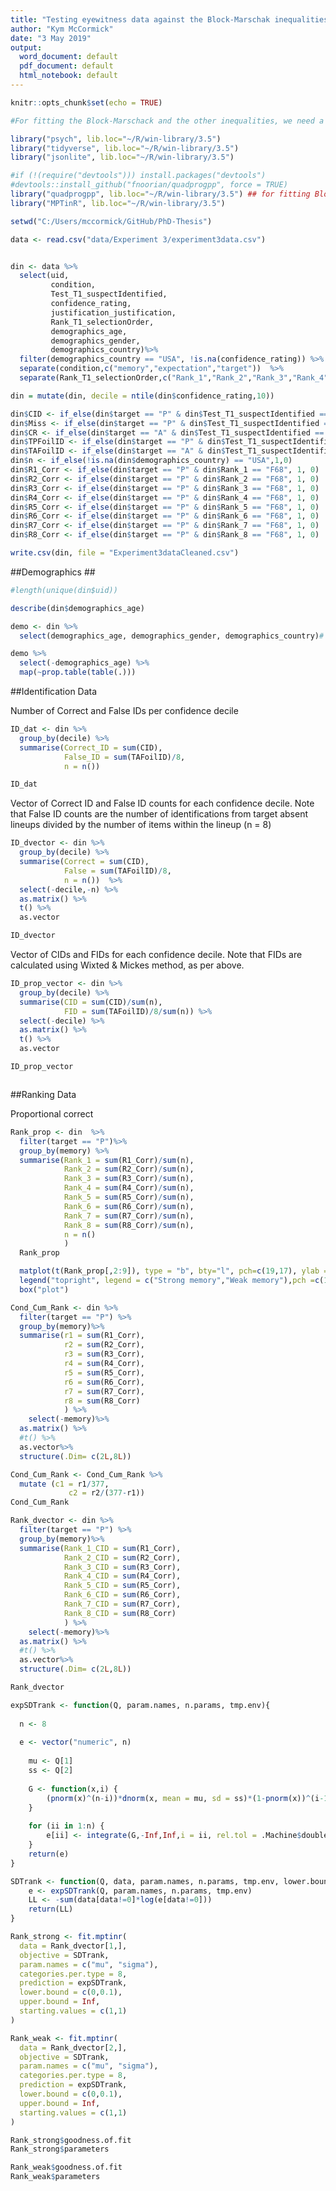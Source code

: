 ```yaml
---
title: "Testing eyewitness data against the Block-Marschak inequalities"
author: "Kym McCormick"
date: "3 May 2019"
output:
  word_document: default
  pdf_document: default
  html_notebook: default
---
```

```r

knitr::opts_chunk$set(echo = TRUE)

#For fitting the Block-Marschack and the other inequalities, we need a function that solves quadratic equations with inequality constraints. R offers several such packages, see section 'Quadratic Optimization' on: https://cran.r-project.org/view=Optimization Initially, we used the most popular package, quadprog (https://cran.r-project.org/package=quadprog) for this purpose. However, in some cases the function got stuck. Consequently, we tried other packages. Frr example, we observed good, albeit slow, results with Dykstra (https://cran.r-project.org/package=Dykstra). So all results reported here should replicate with Dykstra as well. We finally settled on quadprogpp which is a new and fast implementation of quadprog, which currently is only available from github: https://github.com/fnoorian/quadprogpp  It requires a C++ compiler (e.g., Rtools on Windows or Xtools on Mac) and can then be installed via devtools.

library("psych", lib.loc="~/R/win-library/3.5")
library("tidyverse", lib.loc="~/R/win-library/3.5")
library("jsonlite", lib.loc="~/R/win-library/3.5")

#if (!(require("devtools"))) install.packages("devtools")
#devtools::install_github("fnoorian/quadprogpp", force = TRUE)
library("quadprogpp", lib.loc="~/R/win-library/3.5") ## for fitting Block-Marschak
library("MPTinR", lib.loc="~/R/win-library/3.5")

```

```r
setwd("C:/Users/mccormick/GitHub/PhD-Thesis")

data <- read.csv("data/Experiment 3/experiment3data.csv")


din <- data %>%
  select(uid,
         condition, 
         Test_T1_suspectIdentified, 
         confidence_rating, 
         justification_justification, 
         Rank_T1_selectionOrder, 
         demographics_age, 
         demographics_gender, 
         demographics_country)%>%
  filter(demographics_country == "USA", !is.na(confidence_rating)) %>%
  separate(condition,c("memory","expectation","target"))  %>%
  separate(Rank_T1_selectionOrder,c("Rank_1","Rank_2","Rank_3","Rank_4","Rank_5","Rank_6","Rank_7","Rank_8"))

din = mutate(din, decile = ntile(din$confidence_rating,10))

din$CID <- if_else(din$target == "P" & din$Test_T1_suspectIdentified == "F68", 1, 0)
din$Miss <- if_else(din$target == "P" & din$Test_T1_suspectIdentified == "Silhouette", 1, 0)
din$CR <- if_else(din$target == "A" & din$Test_T1_suspectIdentified == "Silhouette", 1, 0)
din$TPFoilID <- if_else(din$target == "P" & din$Test_T1_suspectIdentified != "F68", 1, 0)
din$TAFoilID <- if_else(din$target == "A" & din$Test_T1_suspectIdentified != "Silhouette", 1, 0)
din$n <- if_else(!is.na(din$demographics_country) == "USA",1,0)
din$R1_Corr <- if_else(din$target == "P" & din$Rank_1 == "F68", 1, 0)
din$R2_Corr <- if_else(din$target == "P" & din$Rank_2 == "F68", 1, 0)
din$R3_Corr <- if_else(din$target == "P" & din$Rank_3 == "F68", 1, 0)
din$R4_Corr <- if_else(din$target == "P" & din$Rank_4 == "F68", 1, 0)
din$R5_Corr <- if_else(din$target == "P" & din$Rank_5 == "F68", 1, 0)
din$R6_Corr <- if_else(din$target == "P" & din$Rank_6 == "F68", 1, 0)
din$R7_Corr <- if_else(din$target == "P" & din$Rank_7 == "F68", 1, 0)
din$R8_Corr <- if_else(din$target == "P" & din$Rank_8 == "F68", 1, 0)

write.csv(din, file = "Experiment3dataCleaned.csv")
```

##Demographics                         ##
```r
#length(unique(din$uid))

describe(din$demographics_age)

demo <- din %>% 
  select(demographics_age, demographics_gender, demographics_country)# %>% 

demo %>% 
  select(-demographics_age) %>%
  map(~prop.table(table(.)))
```
##Identification Data

 
Number of Correct and False IDs per confidence decile

```r

ID_dat <- din %>% 
  group_by(decile) %>%
  summarise(Correct_ID = sum(CID),
            False_ID = sum(TAFoilID)/8,
            n = n())  

ID_dat

```
Vector of Correct ID and False ID counts for each confidence decile. Note that False ID counts are the number of identifications from target absent lineups divided by the number of items within the lineup (n = 8)

```r
ID_dvector <- din %>% 
  group_by(decile) %>%
  summarise(Correct = sum(CID),
            False = sum(TAFoilID)/8,
            n = n())  %>%
  select(-decile,-n) %>% 
  as.matrix() %>% 
  t() %>% 
  as.vector

ID_dvector


```
Vector of CIDs and FIDs for each confidence decile. Note that FIDs are calculated using Wixted & Mickes method, as per above.

```r
ID_prop_vector <- din %>% 
  group_by(decile) %>% 
  summarise(CID = sum(CID)/sum(n),
            FID = sum(TAFoilID)/8/sum(n)) %>% 
  select(-decile) %>% 
  as.matrix() %>% 
  t() %>% 
  as.vector

ID_prop_vector



```

##Ranking Data

Proportional correct 
```r
Rank_prop <- din  %>%
  filter(target == "P")%>%
  group_by(memory) %>%
  summarise(Rank_1 = sum(R1_Corr)/sum(n),
            Rank_2 = sum(R2_Corr)/sum(n),
            Rank_3 = sum(R3_Corr)/sum(n),
            Rank_4 = sum(R4_Corr)/sum(n),
            Rank_5 = sum(R5_Corr)/sum(n),
            Rank_6 = sum(R6_Corr)/sum(n),
            Rank_7 = sum(R7_Corr)/sum(n),
            Rank_8 = sum(R8_Corr)/sum(n),
            n = n()
            )
  Rank_prop

  matplot(t(Rank_prop[,2:9]), type = "b", bty="l", pch=c(19,17), ylab = "Proportion Correct", xlab = "Rank position")
  legend("topright", legend = c("Strong memory","Weak memory"),pch =c(19,17), col = c("black","red"), inset = .05)
  box("plot")
```

```r
Cond_Cum_Rank <- din %>% 
  filter(target == "P") %>%
  group_by(memory)%>%
  summarise(r1 = sum(R1_Corr),
            r2 = sum(R2_Corr),
            r3 = sum(R3_Corr),
            r4 = sum(R4_Corr),
            r5 = sum(R5_Corr),
            r6 = sum(R6_Corr),
            r7 = sum(R7_Corr),
            r8 = sum(R8_Corr)
            ) %>% 
    select(-memory)%>%
  as.matrix() %>% 
  #t() %>% 
  as.vector%>%
  structure(.Dim= c(2L,8L))

Cond_Cum_Rank <- Cond_Cum_Rank %>%
  mutate (c1 = r1/377,
             c2 = r2/(377-r1))
Cond_Cum_Rank

```

```r
Rank_dvector <- din %>% 
  filter(target == "P") %>%
  group_by(memory)%>%
  summarise(Rank_1_CID = sum(R1_Corr),
            Rank_2_CID = sum(R2_Corr),
            Rank_3_CID = sum(R3_Corr),
            Rank_4_CID = sum(R4_Corr),
            Rank_5_CID = sum(R5_Corr),
            Rank_6_CID = sum(R6_Corr),
            Rank_7_CID = sum(R7_Corr),
            Rank_8_CID = sum(R8_Corr)
            ) %>% 
    select(-memory)%>%
  as.matrix() %>% 
  #t() %>% 
  as.vector%>%
  structure(.Dim= c(2L,8L))

Rank_dvector

```


```r


expSDTrank <- function(Q, param.names, n.params, tmp.env){
  
  n <- 8
  
  e <- vector("numeric", n)
  
    mu <- Q[1]
    ss <- Q[2]
    
    G <- function(x,i) {
        (pnorm(x)^(n-i))*dnorm(x, mean = mu, sd = ss)*(1-pnorm(x))^(i-1)*choose(n-1, i-1)
    }
    
    for (ii in 1:n) {
        e[ii] <- integrate(G,-Inf,Inf,i = ii, rel.tol = .Machine$double.eps^0.5)$value
    }
    return(e)
}

SDTrank <- function(Q, data, param.names, n.params, tmp.env, lower.bound, upper.bound){
    e <- expSDTrank(Q, param.names, n.params, tmp.env)
    LL <- -sum(data[data!=0]*log(e[data!=0]))
    return(LL)
}

Rank_strong <- fit.mptinr(
  data = Rank_dvector[1,], 
  objective = SDTrank, 
  param.names = c("mu", "sigma"), 
  categories.per.type = 8, 
  prediction = expSDTrank, 
  lower.bound = c(0,0.1), 
  upper.bound = Inf,
  starting.values = c(1,1)
)

Rank_weak <- fit.mptinr(
  data = Rank_dvector[2,], 
  objective = SDTrank, 
  param.names = c("mu", "sigma"), 
  categories.per.type = 8, 
  prediction = expSDTrank, 
  lower.bound = c(0,0.1), 
  upper.bound = Inf,
  starting.values = c(1,1)
)
```

```r
Rank_strong$goodness.of.fit
Rank_strong$parameters
```

```r
Rank_weak$goodness.of.fit
Rank_weak$parameters
```


